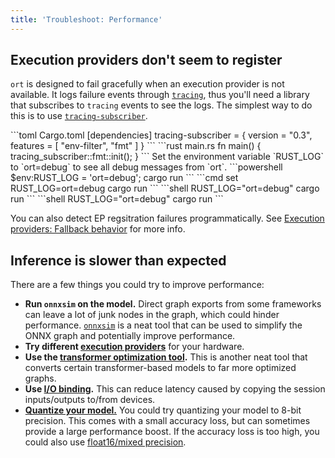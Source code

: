 ```yaml
---
title: 'Troubleshoot: Performance'
---
```


## Execution providers don't seem to register
`ort` is designed to fail gracefully when an execution provider is not available. It logs failure events through [`tracing`](https://crates.io/crates/tracing), thus you'll need a library that subscribes to `tracing` events to see the logs. The simplest way to do this is to use [`tracing-subscriber`](https://crates.io/crates/tracing-subscriber).

<Steps>
    <Step title="Add tracing-subscriber to your dependencies">
        ```toml Cargo.toml
        [dependencies]
        tracing-subscriber = { version = "0.3", features = [ "env-filter", "fmt" ] }
        ```
    </Step>
    <Step title="Initialize the subscriber in the main function">
        ```rust main.rs
        fn main() {
            tracing_subscriber::fmt::init();
        }
        ```
    </Step>
    <Step title="Show debug messages from ort">
        Set the environment variable `RUST_LOG` to `ort=debug` to see all debug messages from `ort`.
        <Tabs>
            <Tab title="Windows (PowerShell)">
                ```powershell
                $env:RUST_LOG = 'ort=debug';
                cargo run
                ```
            </Tab>
            <Tab title="Windows (Command Prompt)">
                ```cmd
                set RUST_LOG=ort=debug
                cargo run
                ```
            </Tab>
            <Tab title="Linux">
                ```shell
                RUST_LOG="ort=debug" cargo run
                ```
            </Tab>
            <Tab title="macOS">
                ```shell
                RUST_LOG="ort=debug" cargo run
                ```
            </Tab>
        </Tabs>
    </Step>
</Steps>

<Note>You can also detect EP regsitration failures programmatically. See [Execution providers: Fallback behavior](/perf/execution-providers#fallback-behavior) for more info.</Note>

## Inference is slower than expected
There are a few things you could try to improve performance:
- **Run `onnxsim` on the model.** Direct graph exports from some frameworks can leave a lot of junk nodes in the graph, which could hinder performance. [`onnxsim`](https://github.com/daquexian/onnx-simplifier) is a neat tool that can be used to simplify the ONNX graph and potentially improve performance.
- **Try different [execution providers](/perf/execution-providers)** for your hardware.
- **Use the [transformer optimization tool](https://github.com/microsoft/onnxruntime/tree/main/onnxruntime/python/tools/transformers).** This is another neat tool that converts certain transformer-based models to far more optimized graphs.
- **Use [I/O binding](/perf/io-binding).** This can reduce latency caused by copying the session inputs/outputs to/from devices.
- **[Quantize your model.](https://onnxruntime.ai/docs/performance/model-optimizations/quantization.html)** You could try quantizing your model to 8-bit precision. This comes with a small accuracy loss, but can sometimes provide a large performance boost. If the accuracy loss is too high, you could also use [float16/mixed precision](https://onnxruntime.ai/docs/performance/model-optimizations/float16.html).
